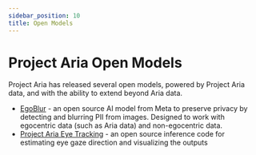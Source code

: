 ```yaml
---
sidebar_position: 10
title: Open Models
---
```

# Project Aria Open Models

Project Aria has released several open models, powered by Project Aria data, and with the ability to extend beyond Aria data.

* [EgoBlur](egoblur.mdx) - an open source AI model from Meta to preserve privacy by detecting and blurring PII from images. Designed to work with egocentric data (such as Aria data) and non-egocentric data.
* [Project Aria Eye Tracking](eye_tracking.mdx) - an open source inference code for estimating eye gaze direction and visualizing the outputs
